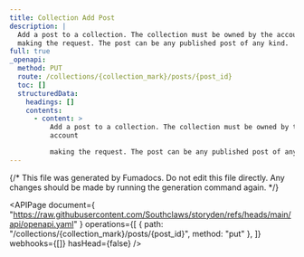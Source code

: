 ```yaml
---
title: Collection Add Post
description: |
  Add a post to a collection. The collection must be owned by the account
  making the request. The post can be any published post of any kind.
full: true
_openapi:
  method: PUT
  route: /collections/{collection_mark}/posts/{post_id}
  toc: []
  structuredData:
    headings: []
    contents:
      - content: >
          Add a post to a collection. The collection must be owned by the
          account

          making the request. The post can be any published post of any kind.
---
```


{/* This file was generated by Fumadocs. Do not edit this file directly. Any changes should be made by running the generation command again. */}

<APIPage
  document={
    "https://raw.githubusercontent.com/Southclaws/storyden/refs/heads/main/api/openapi.yaml"
  }
  operations={[
    { path: "/collections/{collection_mark}/posts/{post_id}", method: "put" },
  ]}
  webhooks={[]}
  hasHead={false}
/>
